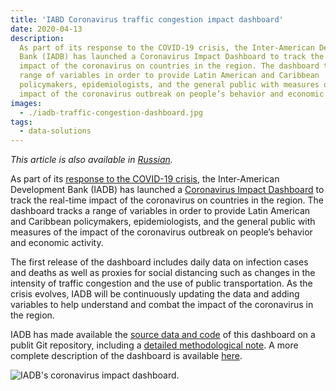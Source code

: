 ```yaml
---
title: 'IABD Coronavirus traffic congestion impact dashboard'
date: 2020-04-13
description:
  As part of its response to the COVID-19 crisis, the Inter-American Development
  Bank (IADB) has launched a Coronavirus Impact Dashboard to track the real-time
  impact of the coronavirus on countries in the region. The dashboard tracks a
  range of variables in order to provide Latin American and Caribbean
  policymakers, epidemiologists, and the general public with measures of the
  impact of the coronavirus outbreak on people’s behavior and economic activity.
images:
  - ./iadb-traffic-congestion-dashboard.jpg
tags:
  - data-solutions
---
```



_This article is also available in [Russian](./ru.pdf)._

As part of its
[response to the COVID-19 crisis](https://www.iadb.org/en/coronavirus), the
Inter-American Development Bank (IADB) has launched a
[Coronavirus Impact Dashboard](https://www.iadb.org/en/topics-effectiveness-improving-lives/coronavirus-impact-dashboard)
to track the real-time impact of the coronavirus on countries in the region. The
dashboard tracks a range of variables in order to provide Latin American and
Caribbean policymakers, epidemiologists, and the general public with measures of
the impact of the coronavirus outbreak on people’s behavior and economic
activity.

The first release of the dashboard includes daily data on infection cases and
deaths as well as proxies for social distancing such as changes in the intensity
of traffic congestion and the use of public transportation. As the crisis
evolves, IADB will be continuously updating the data and adding variables to
help understand and combat the impact of the coronavirus in the region.

IADB has made available the
[source data and code](https://github.com/EL-BID/IDB-IDB-Invest-Coronavirus-Impact-Dashboard)
of this dashboard on a publit Git repository, including a
[detailed methodological note](http://idbdocs.iadb.org/wsdocs/getdocument.aspx?docnum=EZSHARE-1350314980-529).
A more complete description of the dashboard is available
[here](https://blogs.iadb.org/efectividad-desarrollo/en/the-coronavirus-impact-dashboard-measuring-the-effects-of-social-distancing-on-mobility-in-latin-america-and-the-caribbean/).

<Box mb={3}>
  <Img
    fluid={props.images[0]}
    title="IADB's coronavirus impact dashboard."
    alt="IADB's coronavirus impact dashboard."
  />
</Box>
